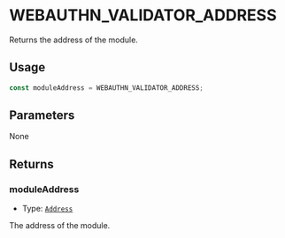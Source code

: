 # WEBAUTHN_VALIDATOR_ADDRESS

Returns the address of the module.

## Usage

```typescript copy
const moduleAddress = WEBAUTHN_VALIDATOR_ADDRESS;
```

## Parameters

None

## Returns

### moduleAddress

- Type: [`Address`](https://viem.sh/docs/glossary/types#address)

The address of the module.
